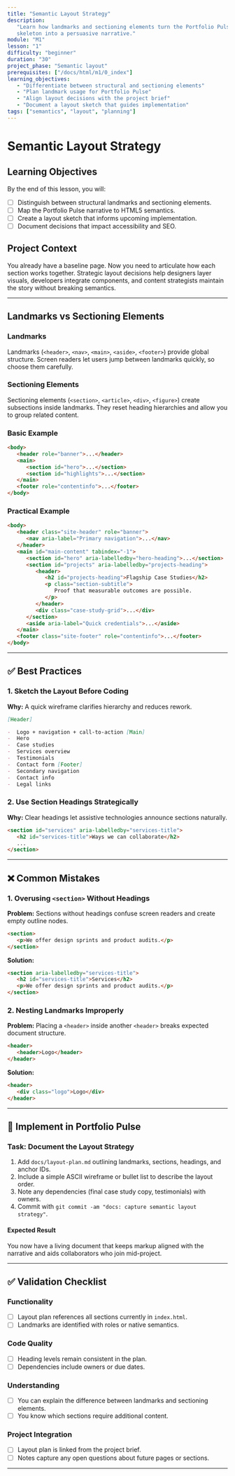 ```yaml
---
title: "Semantic Layout Strategy"
description:
   "Learn how landmarks and sectioning elements turn the Portfolio Pulse
   skeleton into a persuasive narrative."
module: "M1"
lesson: "1"
difficulty: "beginner"
duration: "30"
project_phase: "Semantic layout"
prerequisites: ["/docs/html/m1/0_index"]
learning_objectives:
   - "Differentiate between structural and sectioning elements"
   - "Plan landmark usage for Portfolio Pulse"
   - "Align layout decisions with the project brief"
   - "Document a layout sketch that guides implementation"
tags: ["semantics", "layout", "planning"]
---
```


# Semantic Layout Strategy

## Learning Objectives

By the end of this lesson, you will:

-  [ ] Distinguish between structural landmarks and sectioning elements.
-  [ ] Map the Portfolio Pulse narrative to HTML5 semantics.
-  [ ] Create a layout sketch that informs upcoming implementation.
-  [ ] Document decisions that impact accessibility and SEO.

## Project Context

You already have a baseline page. Now you need to articulate how each section
works together. Strategic layout decisions help designers layer visuals,
developers integrate components, and content strategists maintain the story
without breaking semantics.

---

## Landmarks vs Sectioning Elements

### Landmarks

Landmarks (`<header>`, `<nav>`, `<main>`, `<aside>`, `<footer>`) provide global
structure. Screen readers let users jump between landmarks quickly, so choose
them carefully.

### Sectioning Elements

Sectioning elements (`<section>`, `<article>`, `<div>`, `<figure>`) create
subsections inside landmarks. They reset heading hierarchies and allow you to
group related content.

### Basic Example

```html
<body>
   <header role="banner">...</header>
   <main>
      <section id="hero">...</section>
      <section id="highlights">...</section>
   </main>
   <footer role="contentinfo">...</footer>
</body>
```

### Practical Example

```html
<body>
   <header class="site-header" role="banner">
      <nav aria-label="Primary navigation">...</nav>
   </header>
   <main id="main-content" tabindex="-1">
      <section id="hero" aria-labelledby="hero-heading">...</section>
      <section id="projects" aria-labelledby="projects-heading">
         <header>
            <h2 id="projects-heading">Flagship Case Studies</h2>
            <p class="section-subtitle">
               Proof that measurable outcomes are possible.
            </p>
         </header>
         <div class="case-study-grid">...</div>
      </section>
      <aside aria-label="Quick credentials">...</aside>
   </main>
   <footer class="site-footer" role="contentinfo">...</footer>
</body>
```

---

## ✅ Best Practices

### 1. Sketch the Layout Before Coding

**Why:** A quick wireframe clarifies hierarchy and reduces rework.

```md
[Header]

-  Logo + navigation + call-to-action [Main]
-  Hero
-  Case studies
-  Services overview
-  Testimonials
-  Contact form [Footer]
-  Secondary navigation
-  Contact info
-  Legal links
```

### 2. Use Section Headings Strategically

**Why:** Clear headings let assistive technologies announce sections naturally.

```html
<section id="services" aria-labelledby="services-title">
   <h2 id="services-title">Ways we can collaborate</h2>
   ...
</section>
```

---

## ❌ Common Mistakes

### 1. Overusing `<section>` Without Headings

**Problem:** Sections without headings confuse screen readers and create empty
outline nodes.

```html
<section>
   <p>We offer design sprints and product audits.</p>
</section>
```

**Solution:**

```html
<section aria-labelledby="services-title">
   <h2 id="services-title">Services</h2>
   <p>We offer design sprints and product audits.</p>
</section>
```

### 2. Nesting Landmarks Improperly

**Problem:** Placing a `<header>` inside another `<header>` breaks expected
document structure.

```html
<header>
   <header>Logo</header>
</header>
```

**Solution:**

```html
<header>
   <div class="logo">Logo</div>
</header>
```

---

## 🔨 Implement in Portfolio Pulse

### Task: Document the Layout Strategy

1. Add `docs/layout-plan.md` outlining landmarks, sections, headings, and anchor
   IDs.
2. Include a simple ASCII wireframe or bullet list to describe the layout order.
3. Note any dependencies (final case study copy, testimonials) with owners.
4. Commit with `git commit -am "docs: capture semantic layout strategy"`.

#### Expected Result

You now have a living document that keeps markup aligned with the narrative and
aids collaborators who join mid-project.

---

## ✅ Validation Checklist

### Functionality

-  [ ] Layout plan references all sections currently in `index.html`.
-  [ ] Landmarks are identified with roles or native semantics.

### Code Quality

-  [ ] Heading levels remain consistent in the plan.
-  [ ] Dependencies include owners or due dates.

### Understanding

-  [ ] You can explain the difference between landmarks and sectioning elements.
-  [ ] You know which sections require additional content.

### Project Integration

-  [ ] Layout plan is linked from the project brief.
-  [ ] Notes capture any open questions about future pages or sections.

---
